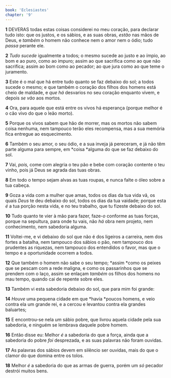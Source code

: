 ```yaml
---
book: 'Eclesiastes'
chapter: '9'
---
```


**1** DEVERAS todas estas coisas considerei no meu coração, para declarar tudo isto: que os justos, e os sábios, e as suas obras, _estão_ nas mãos de Deus, e _também_ o homem não conhece nem o amor nem o ódio; tudo _passa_ perante ele.

**2** _Tudo sucede_ igualmente a todos; o mesmo sucede ao justo e ao ímpio, ao bom e ao puro, como ao impuro; assim ao que sacrifica como ao que não sacrifica; assim ao bom como ao pecador; ao que jura como ao que teme o juramento.

**3** Este é o mal que há entre tudo quanto se faz debaixo do sol; a todos sucede o mesmo; e que também o coração dos filhos dos homens está cheio de maldade, e _que há_ desvarios no seu coração enquanto vivem, e depois _se vão_ aos mortos.

**4** Ora, para aquele que está entre os vivos há esperança (porque melhor é o cão vivo do que o leão morto).

**5** Porque os vivos sabem que hão de morrer, mas os mortos não sabem coisa nenhuma, nem tampouco terão eles recompensa, mas a sua memória fica entregue ao esquecimento.

**6** Também o seu amor, o seu ódio, e a sua inveja já pereceram, e já não têm parte alguma para sempre, em *coisa *alguma do que se faz debaixo do sol.

**7** Vai, _pois,_ come com alegria o teu pão e bebe com coração contente o teu vinho, pois já Deus se agrada das tuas obras.

**8** Em todo o tempo sejam alvas as tuas roupas, e nunca falte o óleo sobre a tua cabeça.

**9** Goza a vida com a mulher que amas, todos os dias da tua vida vã, os quais _Deus_ te deu debaixo do sol, todos os dias da tua vaidade; porque esta _é_ a tua porção nesta vida, e no teu trabalho, que tu fizeste debaixo do sol.

**10** Tudo quanto te vier à mão para fazer, faze-_o_ conforme as tuas forças, porque na sepultura, para onde tu vais, não _há_ obra nem projeto, nem conhecimento, nem sabedoria alguma.

**11** Voltei-me, e vi debaixo do sol que não é dos ligeiros a carreira, nem dos fortes a batalha, nem tampouco dos sábios o pão, nem tampouco dos prudentes as riquezas, nem tampouco dos entendidos o favor, mas que o tempo e a oportunidade ocorrem a todos.

**12** Que também o homem não sabe o seu tempo; *assim *como os peixes que se pescam com a rede maligna, e como os passarinhos que se prendem com o laço, assim se enlaçam _também_ os filhos dos homens no mau tempo, quando cai de repente sobre eles.

**13** Também vi esta sabedoria debaixo do sol, que para mim foi grande:

**14** _Houve_ uma pequena cidade em que *havia *poucos homens, e veio contra ela um grande rei, e a cercou e levantou contra ela grandes baluartes;

**15** E encontrou-se nela _um_ sábio pobre, que livrou aquela cidade pela sua sabedoria, e ninguém se lembrava daquele pobre homem.

**16** Então disse eu: Melhor _é_ a sabedoria do que a força, ainda que a sabedoria do pobre _foi_ desprezada, e as suas palavras não foram ouvidas.

**17** As palavras dos sábios devem em silêncio ser ouvidas, mais do que o clamor do que domina entre os tolos.

**18** Melhor _é_ a sabedoria do que as armas de guerra, porém um _só_ pecador destrói muitos bens.
